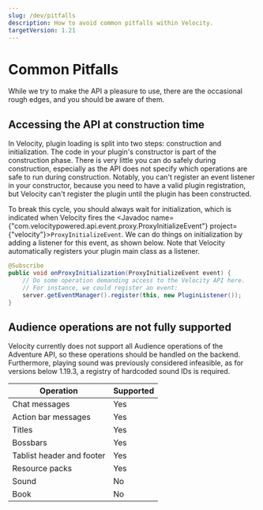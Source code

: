 ```yaml
---
slug: /dev/pitfalls
description: How to avoid common pitfalls within Velocity.
targetVersion: 1.21
---
```


# Common Pitfalls

While we try to make the API a pleasure to use, there are the occasional rough edges, and you should
be aware of them.

## Accessing the API at construction time

In Velocity, plugin loading is split into two steps: construction and initialization. The code in
your plugin's constructor is part of the construction phase. There is very little you can do safely
during construction, especially as the API does not specify which operations are safe to run during
construction. Notably, you can't register an event listener in your constructor, because you need to
have a valid plugin registration, but Velocity can't register the plugin until the plugin has been
constructed.

To break this cycle, you should always wait for initialization, which is indicated when Velocity
fires the <Javadoc name={"com.velocitypowered.api.event.proxy.ProxyInitializeEvent"} project={"velocity"}>`ProxyInitializeEvent`</Javadoc>.
We can do things on initialization by adding a listener for this event, as shown below.
Note that Velocity automatically registers your plugin main class as a listener.

```java
@Subscribe
public void onProxyInitialization(ProxyInitializeEvent event) {
    // Do some operation demanding access to the Velocity API here.
    // For instance, we could register an event:
    server.getEventManager().register(this, new PluginListener());
}
```

## Audience operations are not fully supported

Velocity currently does not support all Audience operations of the Adventure API, so these operations should be handled on the backend.
Furthermore, playing sound was previously considered infeasible, as for versions below 1.19.3, a registry of hardcoded sound IDs is required.

| Operation                  | Supported |
| -------------------------- | ----------|
| Chat messages              | Yes       |
| Action bar messages        | Yes       |
| Titles                     | Yes       |
| Bossbars                   | Yes       |
| Tablist header and footer  | Yes       |
| Resource packs             | Yes       |
| Sound                      | No        |
| Book                       | No        |
